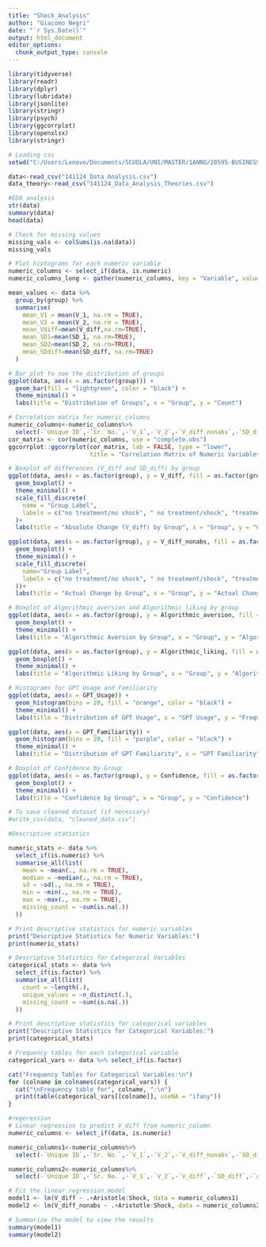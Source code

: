 ---
title: "Shock_Analysis"
author: "Giacomo Negri"
date: "`r Sys.Date()`"
output: html_document
editor_options: 
  chunk_output_type: console
---

```{r}
library(tidyverse)
library(readr)
library(dplyr)
library(lubridate)
library(jsonlite)
library(stringr)
library(psych)
library(ggcorrplot)
library(openxlsx)
library(stringr)

# Loading csv
setwd("C:/Users/Lenovo/Documents/SCUOLA/UNI/MASTER/1ANNO/20595-BUSINESS ANALYTICS/DATA ANALYSIS/Shock_analysis")

data<-read_csv("141124_Data_Analysis.csv")
data_theory<-read_csv("141124_Data_Analysis_Theories.csv")
```

```{r}
#EDA analysis
str(data)
summary(data)
head(data)

# Check for missing values
missing_vals <- colSums(is.na(data))
missing_vals

# Plot histograms for each numeric variable
numeric_columns <- select_if(data, is.numeric)
numeric_columns_long <- gather(numeric_columns, key = "Variable", value = "Value")

mean_values <- data %>%
  group_by(group) %>%
  summarise(
    mean_V1 = mean(V_1, na.rm = TRUE),
    mean_V2 = mean(V_2, na.rm = TRUE),
    mean_Vdiff=mean(V_diff,na.rm=TRUE),
    mean_SD1=mean(SD_1, na.rm=TRUE),
    mean_SD2=mean(SD_2, na.rm=TRUE),
    mean_SDdiff=mean(SD_diff, na.rm=TRUE)
  )

# Bar plot to see the distribution of groups
ggplot(data, aes(x = as.factor(group))) +
  geom_bar(fill = "lightgreen", color = "black") +
  theme_minimal() +
  labs(title = "Distribution of Groups", x = "Group", y = "Count")

# Correlation matrix for numeric columns
numeric_columns<-numeric_columns%>%
  select(-`Unique ID`,-`Sr. No.`,-`V_1`,-`V_2`,-`V_diff_nonabs`,-`SD_diff`)
cor_matrix <- cor(numeric_columns, use = "complete.obs")
ggcorrplot::ggcorrplot(cor_matrix, lab = FALSE, type = "lower", 
                       title = "Correlation Matrix of Numeric Variables")

# Boxplot of differences (V_diff and SD_diff) by group
ggplot(data, aes(x = as.factor(group), y = V_diff, fill = as.factor(group))) +
  geom_boxplot() +
  theme_minimal() +
  scale_fill_discrete(
    name = "Group Label",
    labels = c("no treatment/no shock", " no treatment/shock", "treatment/no shock", "treatment/shock")  # Custom labels for each group
  )+
  labs(title = "Absolute Change (V_diff) by Group", x = "Group", y = "Change")

ggplot(data, aes(x = as.factor(group), y = V_diff_nonabs, fill = as.factor(group))) +
  geom_boxplot() +
  theme_minimal() +
  scale_fill_discrete(
    name="Group Label",
    labels = c("no treatment/no shock", " no treatment/shock", "treatment/no shock", "treatment/shock"
  ))+
  labs(title = "Actual Change by Group", x = "Group", y = "Actual Change")

# Boxplot of Algorithmic_aversion and Algorithmic_liking by group
ggplot(data, aes(x = as.factor(group), y = Algorithmic_aversion, fill = as.factor(group))) +
  geom_boxplot() +
  theme_minimal() +
  labs(title = "Algorithmic Aversion by Group", x = "Group", y = "Algorithmic Aversion")

ggplot(data, aes(x = as.factor(group), y = Algorithmic_liking, fill = as.factor(group))) +
  geom_boxplot() +
  theme_minimal() +
  labs(title = "Algorithmic Liking by Group", x = "Group", y = "Algorithmic Liking")

# Histograms for GPT Usage and Familiarity
ggplot(data, aes(x = GPT_Usage)) +
  geom_histogram(bins = 20, fill = "orange", color = "black") +
  theme_minimal() +
  labs(title = "Distribution of GPT Usage", x = "GPT Usage", y = "Frequency")

ggplot(data, aes(x = GPT_Familiarity)) +
  geom_histogram(bins = 20, fill = "purple", color = "black") +
  theme_minimal() +
  labs(title = "Distribution of GPT Familiarity", x = "GPT Familiarity", y = "Frequency")

# Boxplot of Confidence by Group
ggplot(data, aes(x = as.factor(group), y = Confidence, fill = as.factor(group))) +
  geom_boxplot() +
  theme_minimal() +
  labs(title = "Confidence by Group", x = "Group", y = "Confidence")

# To save cleaned dataset (if necessary)
#write_csv(data, "cleaned_data.csv")
```

```{r}
#Descriptive statistics

numeric_stats <- data %>%
  select_if(is.numeric) %>%
  summarise_all(list(
    mean = ~mean(., na.rm = TRUE),
    median = ~median(., na.rm = TRUE),
    sd = ~sd(., na.rm = TRUE),
    min = ~min(., na.rm = TRUE),
    max = ~max(., na.rm = TRUE),
    missing_count = ~sum(is.na(.))
  ))

# Print descriptive statistics for numeric variables
print("Descriptive Statistics for Numeric Variables:")
print(numeric_stats)

# Descriptive Statistics for Categorical Variables  
categorical_stats <- data %>%
  select_if(is.factor) %>%
  summarise_all(list(
    count = ~length(.),
    unique_values = ~n_distinct(.),
    missing_count = ~sum(is.na(.))
  ))

# Print descriptive statistics for categorical variables
print("Descriptive Statistics for Categorical Variables:")
print(categorical_stats)

# Frequency tables for each categorical variable
categorical_vars <- data %>% select_if(is.factor)

cat("Frequency Tables for Categorical Variables:\n")
for (colname in colnames(categorical_vars)) {
  cat("\nFrequency table for", colname, ":\n")
  print(table(categorical_vars[[colname]], useNA = "ifany"))
}
```

```{r}
#regeression
# Linear regression to predict V_diff from numeric_column
numeric_columns <- select_if(data, is.numeric)

numeric_columns1<-numeric_columns%>%
  select(-`Unique ID`,-`Sr. No.`,-`V_1`,-`V_2`,-`V_diff_nonabs`,-`SD_diff`,-`group`,-`SD_1`,-`SD_2`,-`Algorithmic_aversion`)

numeric_columns2<-numeric_columns%>%
  select(-`Unique ID`,-`Sr. No.`,-`V_1`,-`V_2`,-`V_diff`,-`SD_diff`,-`group`,-`SD_1`,-`SD_2`,-`Algorithmic_aversion`)

# Fit the linear regression model
model1 <- lm(V_diff ~ .+Aristotle:Shock, data = numeric_columns1)
model2 <- lm(V_diff_nonabs ~ .+Aristotle:Shock, data = numeric_columns2)

# Summarize the model to view the results
summary(model1)
summary(model2)
```





